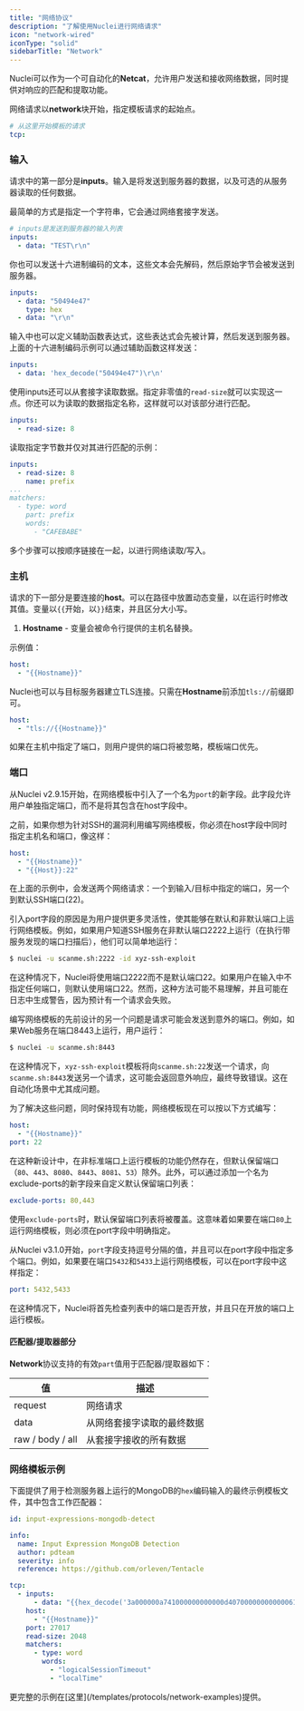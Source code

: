 ```yaml
---
title: "网络协议"
description: "了解使用Nuclei进行网络请求"
icon: "network-wired"
iconType: "solid"
sidebarTitle: "Network"
---
```


Nuclei可以作为一个可自动化的**Netcat**，允许用户发送和接收网络数据，同时提供对响应的匹配和提取功能。

网络请求以**network**块开始，指定模板请求的起始点。

```yaml
# 从这里开始模板的请求
tcp:
```

### 输入

请求中的第一部分是**inputs**。输入是将发送到服务器的数据，以及可选的从服务器读取的任何数据。

最简单的方式是指定一个字符串，它会通过网络套接字发送。

```yaml
# inputs是发送到服务器的输入列表
inputs: 
  - data: "TEST\r\n"
```

你也可以发送十六进制编码的文本，这些文本会先解码，然后原始字节会被发送到服务器。

```yaml
inputs:
  - data: "50494e47"
    type: hex
  - data: "\r\n"
```

输入中也可以定义辅助函数表达式，这些表达式会先被计算，然后发送到服务器。上面的十六进制编码示例可以通过辅助函数这样发送：

```yaml
inputs:
  - data: 'hex_decode("50494e47")\r\n'
```

使用inputs还可以从套接字读取数据。指定非零值的`read-size`就可以实现这一点。你还可以为读取的数据指定名称，这样就可以对该部分进行匹配。

```yaml
inputs:
  - read-size: 8
```

读取指定字节数并仅对其进行匹配的示例：

```yaml
inputs:
  - read-size: 8
    name: prefix
...
matchers:
  - type: word
    part: prefix
    words: 
      - "CAFEBABE"
```

多个步骤可以按顺序链接在一起，以进行网络读取/写入。

### 主机

请求的下一部分是要连接的**host**。可以在路径中放置动态变量，以在运行时修改其值。变量以`{{`开始，以`}}`结束，并且区分大小写。

1. **Hostname** - 变量会被命令行提供的主机名替换。

示例值：

```yaml
host: 
  - "{{Hostname}}"
```

Nuclei也可以与目标服务器建立TLS连接。只需在**Hostname**前添加`tls://`前缀即可。

```yaml
host:
  - "tls://{{Hostname}}"
```

如果在主机中指定了端口，则用户提供的端口将被忽略，模板端口优先。

### 端口

从Nuclei v2.9.15开始，在网络模板中引入了一个名为`port`的新字段。此字段允许用户单独指定端口，而不是将其包含在host字段中。

之前，如果你想为针对SSH的漏洞利用编写网络模板，你必须在host字段中同时指定主机名和端口，像这样：
```yaml
host:
  - "{{Hostname}}"
  - "{{Host}}:22"
```

在上面的示例中，会发送两个网络请求：一个到输入/目标中指定的端口，另一个到默认SSH端口(22)。

引入port字段的原因是为用户提供更多灵活性，使其能够在默认和非默认端口上运行网络模板。例如，如果用户知道SSH服务在非默认端口2222上运行（在执行带服务发现的端口扫描后），他们可以简单地运行：

```bash
$ nuclei -u scanme.sh:2222 -id xyz-ssh-exploit
```

在这种情况下，Nuclei将使用端口2222而不是默认端口22。如果用户在输入中不指定任何端口，则默认使用端口22。然而，这种方法可能不易理解，并且可能在日志中生成警告，因为预计有一个请求会失败。

编写网络模板的先前设计的另一个问题是请求可能会发送到意外的端口。例如，如果Web服务在端口8443上运行，用户运行：

```bash
$ nuclei -u scanme.sh:8443
```

在这种情况下，`xyz-ssh-exploit`模板将向`scanme.sh:22`发送一个请求，向`scanme.sh:8443`发送另一个请求，这可能会返回意外响应，最终导致错误。这在自动化场景中尤其成问题。

为了解决这些问题，同时保持现有功能，网络模板现在可以按以下方式编写：

```yaml
host:
  - "{{Hostname}}"
port: 22
```
在这种新设计中，在非标准端口上运行模板的功能仍然存在，但默认保留端口（`80`、`443`、`8080`、`8443`、`8081`、`53`）除外。此外，可以通过添加一个名为exclude-ports的新字段来自定义默认保留端口列表：

```yaml
exclude-ports: 80,443
```
使用`exclude-ports`时，默认保留端口列表将被覆盖。这意味着如果要在端口`80`上运行网络模板，则必须在port字段中明确指定。

从Nuclei v3.1.0开始，`port`字段支持逗号分隔的值，并且可以在port字段中指定多个端口。例如，如果要在端口`5432`和`5433`上运行网络模板，可以在port字段中这样指定：

```yaml
port: 5432,5433
```
在这种情况下，Nuclei将首先检查列表中的端口是否开放，并且只在开放的端口上运行模板。

#### 匹配器/提取器部分

**Network**协议支持的有效`part`值用于匹配器/提取器如下：
    
| 值               | 描述                      |
|------------------|---------------------------|
| request          | 网络请求                  |
| data             | 从网络套接字读取的最终数据|
| raw / body / all | 从套接字接收的所有数据    |

### **网络模板示例**

下面提供了用于检测服务器上运行的MongoDB的`hex`编码输入的最终示例模板文件，其中包含工作匹配器：

```yaml
id: input-expressions-mongodb-detect

info:
  name: Input Expression MongoDB Detection
  author: pdteam
  severity: info
  reference: https://github.com/orleven/Tentacle

tcp:
  - inputs:
      - data: "{{hex_decode('3a000000a741000000000000d40700000000000061646d696e2e24636d640000000000ffffffff130000001069736d6173746572000100000000')}}"
    host:
      - "{{Hostname}}"
    port: 27017
    read-size: 2048
    matchers:
      - type: word
        words:
          - "logicalSessionTimeout"
          - "localTime"
```

<Tip>
更完整的示例在[这里](/templates/protocols/network-examples)提供。
</Tip>
